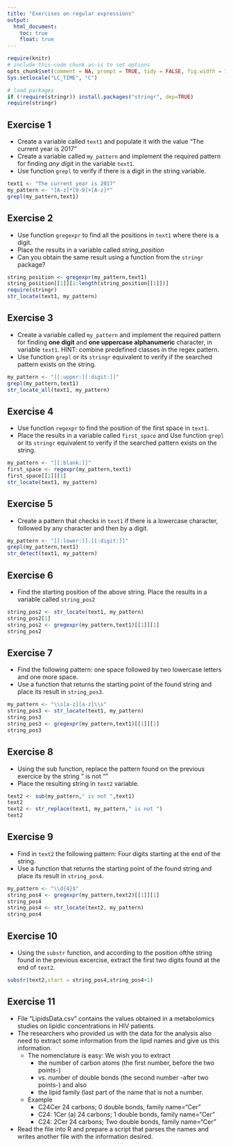 ```yaml
---
title: "Exercises on regular expressions"
output: 
  html_document:
    toc: true
    float: true
---
```


```r
require(knitr)
# include this code chunk as-is to set options
opts_chunk$set(comment = NA, prompt = TRUE, tidy = FALSE, fig.width = 7, fig.height = 7, echo = FALSE, message = FALSE, warning =FALSE, cache=FALSE, print=FALSE, results=FALSE, include=FALSE)
Sys.setlocale("LC_TIME", "C")
```

```r
# load packages
if (!require(stringr)) install.packages("stringr", dep=TRUE)
require(stringr)
```

## Exercise 1

- Create a variable called `text1` and populate it with the value “The current year is 2017”
- Create a variable called `my_pattern` and implement the required pattern for finding *any digit* in the variable `text1`.
- Use function `grepl` to verify if there is a digit in the string variable.
```r
text1 <- "The current year is 2017"
my_pattern <- "[A-z]*[0-9]+[A-z]*"
grepl(my_pattern,text1)
```


## Exercise 2

- Use function `gregexpr` to find all the positions in `text1` where there is a digit.
- Place the results in a variable called *string_position*
- Can you obtain the same result using a function from the `stringr` package?
```r
string_position <- gregexpr(my_pattern,text1)
string_position[[1]][1:length(string_position[[1]])]
require(stringr)
str_locate(text1, my_pattern)
```

## Exercise 3

- Create a variable called `my_pattern` and implement the required pattern for finding **one digit** and **one uppercase alphanumeric** character, in variable `text1`. HINT: combine predefined classes in the regex pattern.
- Use function `grepl` or its `stringr` equivalent to verify if the searched pattern exists on the string.
```r
my_pattern <- "[[:upper:][:digit:]]"
grepl(my_pattern,text1)
str_locate_all(text1, my_pattern)
```

## Exercise 4
- Use function `regexpr` to find the position of the first space in `text1`.
- Place the results in a variable called `first_space` and Use function `grepl` or its `stringr` equivalent to verify if the searched pattern exists on the string.
```r
my_pattern <- "[[:blank:]]"
first_space <- regexpr(my_pattern,text1)
first_space[[1]][1]
str_locate(text1, my_pattern)
```


## Exercise 5
- Create a pattern that checks in `text1` if there is a lowercase character, followed by any character and then by a digit.
```r
my_pattern <- "[[:lower:]].[[:digit:]]"
grepl(my_pattern,text1)
str_detect(text1, my_pattern)
```


## Exercise 6
- Find the starting position of the above string. Place the results in a variable called `string_pos2`
```r
string_pos2 <- str_locate(text1, my_pattern)
string_pos2[1]
string_pos2 <- gregexpr(my_pattern,text1)[[1]][1]
string_pos2
```

## Exercise 7
- Find the following pattern: one space followed by two lowercase letters and one more space.
- Use a function that returns the starting point of the found string and place its result in `string_pos3`.
```r
my_pattern <- "\\s[a-z][a-z]\\s"
string_pos3 <- str_locate(text1, my_pattern)
string_pos3
string_pos3 <- gregexpr(my_pattern,text1)[[1]][1]
string_pos3
```

## Exercise 8
- Using the sub function, replace the pattern found on the previous exercice by the string " is not ""
- Place the resulting string in `text2` variable.
```r
text2 <- sub(my_pattern," is not ",text1)
text2
text2 <- str_replace(text1, my_pattern," is not ")
text2
```

## Exercise 9
- Find in `text2` the following pattern: Four digits starting at the end of the string.
- Use a function that returns the starting point of the found string and place its result in `string_pos4`.
```r
my_pattern <- "\\d{4}$"
string_pos4 <- gregexpr(my_pattern,text2)[[1]][1]
string_pos4
string_pos4 <- str_locate(text2, my_pattern)
string_pos4
```

## Exercise 10
- Using the `substr` function, and according to the position ofthe string found in the previous excercise, extract the first
two digits found at the end of `text2`.
```r
substr(text2,start = string_pos4,string_pos4+1)
```

## Exercise 11

- File "LipidsData.csv" contains the values obtained in a metabolomics studies on lipidic concentrations in HIV patients.
- The researchers who provided us with the data for the analysis also need to extract some information from the lipid names and give us this information.
    + The nomenclature is easy: We wish you to extract
        - the number of carbon atoms (the first number, before the two points-) 
        - vs. number of double bonds (the second number -after two points-) and also 
        - the lipid family (last part of the name that is not a number.
    + Example
        - C24Cer 24 carbons; 0 double bonds, family name="Cer"
        - C24: 1Cer (a) 24 carbons; 1 double bonds, family name="Cer"
        - C24: 2Cer 24 carbons; Two double bonds, family name="Cer"
        
- Read the file into R and prepare a script that parses the names and writes another file with the information desired.


